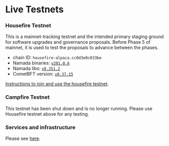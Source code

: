 # Live Testnets

### Housefire Testnet
This is a mainnet-tracking testnet and the intended primary staging ground for software upgrades and governance proposals.
Before Phase 5 of mainnet, it is used to test the proposals to advance between the phases.

- chain ID: `housefire-alpaca.cc0d3e0c033be`
- Namada binaries: [`v201.0.6`](https://github.com/anoma/namada/releases/tag/v201.0.6)
- Namada libs: [`v0.251.2`](https://github.com/anoma/namada/releases/tag/libs-v0.251.2)
- CometBFT version: [`v0.37.15`](https://github.com/cometbft/cometbft/releases/tag/v0.37.15)

[Instructions to join and use the housefire testnet](https://testnet.housefire.tududes.com).

### Campfire Testnet
This testnet has been shut down and is no longer running. Please use Housefire testnet above for any testing.

### Services and infrastructure

Please see [here](./services.mdx).